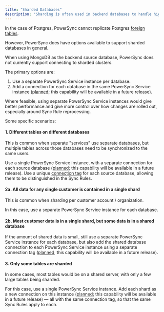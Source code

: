 ```yaml
---
title: "Sharded Databases"
description: "Sharding is often used in backend databases to handle higher data volumes."
---
```


In the case of Postgres, PowerSync cannot replicate Postgres [foreign tables](https://www.postgresql.org/docs/current/ddl-foreign-data.html).

However, PowerSync does have options available to support sharded databases in general.

<Info>
  When using MongoDB as the backend source database, PowerSync does not currently support connecting to sharded clusters.
</Info>

The primary options are:

1. Use a separate PowerSync Service instance per database.
2. Add a connection for each database in the same PowerSync Service instance ([planned](https://roadmap.powersync.com/c/84-support-for-sharding-multiple-database-connections); this capability will be available in a future release).

Where feasible, using separate PowerSync Service instances would give better performance and give more control over how changes are rolled out, especially around Sync Rule reprocessing.

Some specific scenarios:

#### 1\. Different tables on different databases

This is common when separate "services" use separate databases, but multiple tables across those databases need to be synchronized to the same users.

Use a single PowerSync Service instance, with a separate connection for each source database ([planned](https://roadmap.powersync.com/c/84-support-for-sharding-multiple-database-connections); this capability will be available in a future release). Use a unique [connection tag](/usage/sync-rules/schemas-and-connections) for each source database, allowing them to be distinguished in the Sync Rules.

#### 2a. All data for any single customer is contained in a single shard

This is common when sharding per customer account / organization.

In this case, use a separate PowerSync Service instance for each database.

#### 2b. Most customer data is in a single shard, but some data is in a shared database

If the amount of shared data is small, still use a separate PowerSync Service instance for each database, but also add the shared database connection to each PowerSync Service instance using a separate connection tag ([planned](https://roadmap.powersync.com/c/84-support-for-sharding-multiple-database-connections); this capability will be available in a future release).

#### 3\. Only some tables are sharded

In some cases, most tables would be on a shared server, with only a few large tables being sharded.

For this case, use a single PowerSync Service instance. Add each shard as a new connection on this instance ([planned](https://roadmap.powersync.com/c/84-support-for-sharding-multiple-database-connections); this capability will be available in a future release) — all with the same connection tag, so that the same Sync Rules apply to each.
